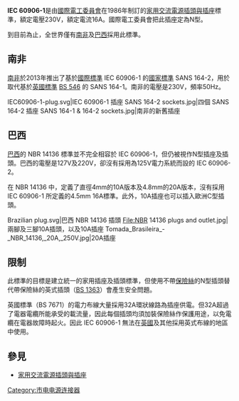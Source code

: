 {{unreferenced|time=2010-10-09T05:30:25+00:00}}

'''IEC 60906-1'''是由[[國際電工委員會|國際電工委員會]]在1986年制訂的[[家用交流電源插頭與插座|家用交流電源插頭與插座]]標準，額定電壓230V，額定電流16A。國際電工委員會把此插座定為N型。

到目前為止，全世界僅有[[南非|南非]]及[[巴西|巴西]]採用此標準。

==南非==
[[南非|南非]]於2013年推出了基於[[國際標準|國際標準]] IEC 60906-1 的[[國家標準|國家標準]] SANS 164-2，用於取代基於[[英國標準|英國標準]] [[BS_546|BS 546]] 的 SANS 164-1。南非的電壓是230V，頻率50Hz。
<gallery>
IEC60906-1-plug.svg|IEC 60906-1 插座
SANS 164-2 sockets.jpg|四個 SANS 164-2 插座
SANS 164-1 & 164-2 sockets.jpg|南非的新舊插座
</gallery>

==巴西==
[[巴西|巴西]]的 NBR 14136 標準並不完全相容於 IEC 60906-1，但仍被視作N型插座及插頭。巴西的電壓是127V及220V，卻沒有採用為125V電力系統而設的 IEC 60906-2。

在 NBR 14136 中，定義了直徑4mm的10A版本及4.8mm的20A版本，沒有採用 IEC 60906-1 所定義的4.5mm 16A標準。此外，10A插座也可以插入歐洲C型插頭。

<gallery>
Brazilian plug.svg|巴西 NBR 14136 插頭
File:NBR 14136 plugs and outlet.jpg|兩腳及三腳10A插頭，以及10A插座
Tomada_Brasileira_-_NBR_14136,_20A,_250V.jpg|20A插座
</gallery>

==限制==
此標準的目標是建立統一的家用插座及插頭標準，但使用不帶[[保險絲|保險絲]]的N型插頭替代帶保險絲的英式插頭（[[BS_1363|BS 1363]]）會產生安全問題。

英國標準（BS 7671）的電力布線大量採用32A環狀線路為插座供電。但32A超過了電器電纜所能承受的載流量，因此每個插頭均須加裝保險絲作保護用途，以免電纜在電器故障時起火。因此 IEC 60906-1 無法在[[英國|英國]]及其他採用英式布線的地區中使用。

==參見==
* [[家用交流電源插頭與插座|家用交流電源插頭與插座]]

[[Category:市电电源连接器|Category:市电电源连接器]]